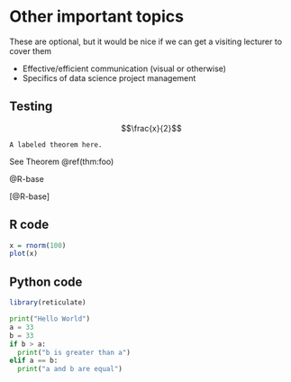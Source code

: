 # Other important topics

These are optional, but it would be nice if we can get a visiting lecturer to cover them

* Effective/efficient communication (visual or otherwise)
* Specifics of data science project management



## Testing

\begin{equation*} 
\frac{d}{dx}\left( \int_{a}^{x} f(u)\,du\right)=f(x)
\end{equation*} 

$$\frac{x}{2}$$

```theorem
A labeled theorem here.
```

See Theorem \@ref(thm:foo)



@R-base

[@R-base]

## R code


```r
x = rnorm(100)
plot(x)
```


## Python code

```r
library(reticulate)
```

```python
print("Hello World")
a = 33
b = 33
if b > a:
  print("b is greater than a")
elif a == b:
  print("a and b are equal")
```
